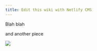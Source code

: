 ```yaml
---
title: Edit this wiki with Netlify CMS
---
```

Blah blah

and another piece

![](/images/uploads/untitled.png)